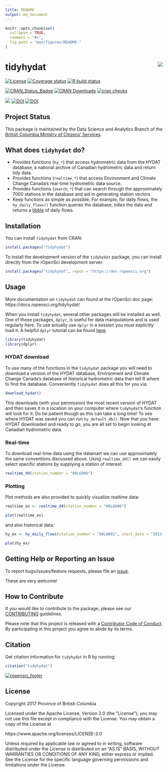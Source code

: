 ```yaml
---
title: README
output: md_document
---
```


<!-- README.md is generated from README.Rmd. Please edit that file -->
    
```r
knitr::opts_chunk$set(
  collapse = TRUE,
  comment = "#>",
  fig.path = "man/figures/README-"
)
```

# tidyhydat <img src="man/figures/tidyhydat.png" align="right" />

[![License](https://img.shields.io/badge/License-Apache%202.0-blue.svg)](https://opensource.org/licenses/Apache-2.0) [![Coverage status](https://codecov.io/gh/ropensci/tidyhydat/branch/master/graph/badge.svg)](https://codecov.io/github/ropensci/tidyhydat?branch=master) 
[![R build status](https://github.com/ropensci/tidyhydat/workflows/R-CMD-check/badge.svg)](https://github.com/ropensci/tidyhydat/actions)

[![CRAN\_Status\_Badge](https://www.r-pkg.org/badges/version/tidyhydat)](https://cran.r-project.org/package=tidyhydat) [![CRAN Downloads](https://cranlogs.r-pkg.org/badges/tidyhydat?color=brightgreen)](https://CRAN.R-project.org/package=tidyhydat) [![cran checks](https://cranchecks.info/badges/worst/tidyhydat)](https://cran.r-project.org/web/checks/check_results_tidyhydat.html)


[![](http://badges.ropensci.org/152_status.svg)](https://github.com/ropensci/software-review/issues/152)  [![DOI](http://joss.theoj.org/papers/10.21105/joss.00511/status.svg)](https://doi.org/10.21105/joss.00511) [![DOI](https://zenodo.org/badge/100978874.svg)](https://zenodo.org/badge/latestdoi/100978874) 



## Project Status

This package is maintained by the Data Science and Analytics Branch of the [British Columbia Ministry of Citizens' Services](https://www2.gov.bc.ca/gov/content/governments/organizational-structure/ministries-organizations/ministries/citizens-services).


## What does `tidyhydat` do?

- Provides functions (`hy_*`) that access hydrometric data from the HYDAT database, a national archive of Canadian hydrometric data and return tidy data.
- Provides functions (`realtime_*`) that access Environment and Climate Change Canada's real-time hydrometric data source.
- Provides functions (`search_*`) that can search through the approximately 7000 stations in the database and aid in generating station vectors
- Keep functions as simple as possible. For example, for daily flows, the `hy_daily_flows()` function queries the database, *tidies* the data and returns a [tibble](https://tibble.tidyverse.org/) of daily flows.

## Installation
You can install `tidyhydat` from CRAN:
```r
install.packages("tidyhydat")
```


To install the development version of the `tidyhydat` package, you can install directly from the rOpenSci development server:
```r
install.packages("tidyhydat", repos = "https://dev.ropensci.org")
```

## Usage
More documentation on `tidyhydat` can found at the rOpenSci doc page: https://docs.ropensci.org/tidyhydat/

When you install `tidyhydat`, several other packages will be installed as well. One of those packages, `dplyr`, is useful for data manipulations and is used regularly here. To use actually use `dplyr` in a session you must explicitly load it. A helpful `dplyr` tutorial can be found [here](https://cran.r-project.org/package=dplyr/vignettes/dplyr.html).
  
```r
library(tidyhydat)
library(dplyr)
```
  
### HYDAT download
To use many of the functions in the `tidyhydat` package you will need to download a version of the HYDAT database, Environment and Climate Change Canada's database of historical hydrometric data then tell R where to find the database. Conveniently `tidyhydat` does all this for you via:
```r
download_hydat()
```
This downloads (with your permission) the most recent version of HYDAT and then saves it in a location on your computer where `tidyhydat`'s function will look for it. Do be patient though as this can take a long time! To see where HYDAT was saved you can run `hy_default_db()`. Now that you have HYDAT downloaded and ready to go, you are all set to begin looking at Canadian hydrometric data.

### Real-time
To download real-time data using the datamart we can use approximately the same conventions discussed above. Using `realtime_dd()` we can easily select specific stations by supplying a station of interest:
```r
realtime_dd(station_number = "08LG006")
```

### Plotting

Plot methods are also provided to quickly visualize realtime data:
```r
realtime_ex <- realtime_dd(station_number = "08LG006")

plot(realtime_ex)
```

and also historical data:
```r
hy_ex <- hy_daily_flows(station_number = "08LA001", start_date = "2013-01-01")

plot(hy_ex)
```

## Getting Help or Reporting an Issue

To report bugs/issues/feature requests, please file an [issue](https://github.com/ropensci/tidyhydat/issues/).

These are very welcome!

## How to Contribute

If you would like to contribute to the package, please see our 
[CONTRIBUTING](https://github.com/ropensci/tidyhydat/blob/master/CONTRIBUTING.md) guidelines.
  
Please note that this project is released with a [Contributor Code of Conduct](https://github.com/ropensci/tidyhydat/blob/master/CODE_OF_CONDUCT.md). By participating in this project you agree to abide by its terms.
  
## Citation
Get citation information for `tidyhydat` in R by running:
```r
citation("tidyhydat")
```



[![ropensci_footer](https://ropensci.org/public_images/ropensci_footer.png)](https://ropensci.org)

## License
  
  Copyright 2017 Province of British Columbia
  
  Licensed under the Apache License, Version 2.0 (the "License");
  you may not use this file except in compliance with the License.
  You may obtain a copy of the License at 
  
  https://www.apache.org/licenses/LICENSE-2.0
  
  Unless required by applicable law or agreed to in writing, software
  distributed under the License is distributed on an "AS IS" BASIS,
  WITHOUT WARRANTIES OR CONDITIONS OF ANY KIND, either express or implied.
  See the License for the specific language governing permissions and
  limitations under the License.
  
